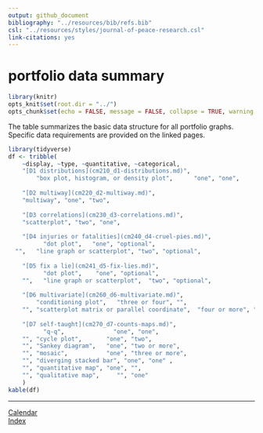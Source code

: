 ```yaml
---
output: github_document
bibliography: "../resources/bib/refs.bib" 
csl: "../resources/styles/journal-of-peace-research.csl"
link-citations: yes
---
```


# portfolio data summary

```r
library(knitr)
opts_knit$set(root.dir = "../")
opts_chunk$set(echo = FALSE, message = FALSE, collapse = TRUE, warning = FALSE)
```

The table summarizes the basic data structure for all portfolio graphs.    
Specific data requirements are provided on the linked pages.    

<!-- Quantitative variables are typically continuous. If you encounter a quantitative variable (other than time) that is discrete rather than continuous, please consult with me on its suitability for your graph.   -->

```r
library(tidyverse)
df <- tribble(
	~display, ~type, ~quantitative, ~categorical, 
	"[D1 distributions](cm210_d1-distributions.md)", 
	    "box plot, histogram, or density plot",      "one", "one", 
	
	"[D2 multiway](cm220_d2-multiway.md)", 
	"multiway", "one", "two", 
	
	"[D3 correlations](cm230_d3-correlations.md)", 
	"scatterplot", "two", "one", 
	
	"[D4 injuries or fatalities](cm240_d4-cruel-pies.md)", 
	      "dot plot",   "one", "optional", 
  "",   "line graph or scatterplot", "two", "optional",
	
	"[D5 fix a lie](cm241_d5-fix-lies.md)", 
	      "dot plot",    "one", "optional", 
	"",   "line graph or scatterplot",  "two", "optional",
	
	"[D6 multivariate](cm260_d6-multivariate.md)", 
	    "conditioning plot",   "three or four", "", 
	"", "scatterplot matrix or parallel coordinate",  "four or more", "", 
	
	"[D7 self-taught](cm270_d7-counts-maps.md)",
		  "q-q",              "one", "one", 
	"", "cycle plot",       "one", "two", 
	"", "Sankey diagram",   "one", "two or more",
	"", "mosaic",           "one", "three or more", 
	"", "diverging stacked bar", "one", "one" , 
	"", "quantitative map", "one", "", 
	"", "qualitative map",     "", "one"
	)
kable(df)
```










---  
[Calendar](../README.md#calendar)    
[Index](../README.md#index) 

